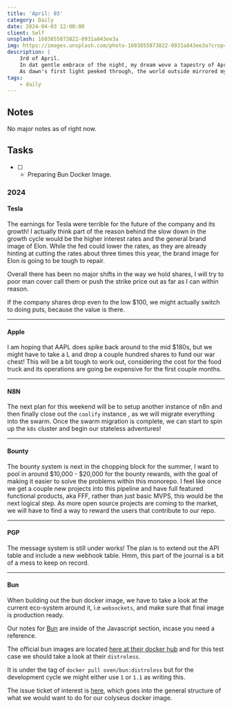 ```yaml
---
title: 'April: 03'
category: Daily
date: 2024-04-03 12:00:00
client: Self
unsplash: 1603855873822-0931a843ee3a
img: https://images.unsplash.com/photo-1603855873822-0931a843ee3a?crop=entropy&cs=srgb&fm=jpg&ixid=MnwzNjM5Nzd8MHwxfHJhbmRvbXx8fHx8fHx8fDE2ODE3NDg2ODY&ixlib=rb-4.0.3&q=85
description: |
    3rd of April.
    In dat gentle embrace of the night, my dream wove a tapestry of April showers, where each raindrop whispered tales of renewal, hope and feelings of spiritual dope.
    As dawn's first light peeked through, the world outside mirrored my dream, painting everything with dat fresh, dewy promise of a new beginning.
tags:
    - daily
---
```




<MDXJS>

## Notes

No major notes as of right now.

</MDXJS>


<MDXJS>

## Tasks

-   [ ] -   Preparing Bun Docker Image.

</MDXJS>


<MDXJS>

### 2024

<MDXJS>

#### Tesla

The earnings for Tesla were terrible for the future of the company and its growth!
I actually think part of the reason behind the slow down in the growth cycle would be the higher interest rates and the general brand image of Elon.
While the fed could lower the rates, as they are already hinting at cutting the rates about three times this year, the brand image for Elon is going to be tough to repair.

Overall there has been no major shifts in the way we hold shares, I will try to poor man cover call them or push the strike price out as far as I can within reason.

If the company shares drop even to the low $100, we might actually switch to doing puts, because the value is there.

</MDXJS>

---

<MDXJS>

#### Apple

I am hoping that AAPL does spike back around to the mid $180s, but we might have to take a L and drop a couple hundred shares to fund our war chest!
This will be a bit tough to work out, considering the cost for the food truck and its operations are going be expensive for the first couple months.

</MDXJS>

---

<MDXJS>

#### N8N

The next plan for this weekend will be to setup another instance of n8n and then finally close out the `coolify` instance , as we will migrate everything into the swarm.
Once the swarm migration is complete, we can start to spin up the `k8s` cluster and begin our stateless adventures!

</MDXJS>

---

<MDXJS>

#### Bounty

The bounty system is next in the chopping block for the summer, I want to pool in around $10,000 - $20,000 for the bounty rewards, with the goal of making it easier to solve the problems within this monorepo.
I feel like once we get a couple new projects into this pipeline and have full featured functional products, aka FFF, rather than just basic MVPS, this would be the next logical step.
As more open source projects are coming to the market, we will have to find a way to reward the users that contribute to our repo.

</MDXJS>

---

<MDXJS>

#### PGP

The message system is still under works! The plan is to extend out the API table and include a new webhook table. 
Hmm, this part of the journal is a bit of a mess to keep on record.


</MDXJS>

---

<MDXJS>

#### Bun

When building out the bun docker image, we have to take a look at the current eco-system around it, i.e `websockets`, and make sure that final image is production ready.

Our notes for [Bun](https://kbve.com/application/javascript/) are inside of the Javascript section, incase you need a reference.

The official bun images are located [here at their docker hub](https://hub.docker.com/r/oven/bun/tags) and for this test case we should take a look at their `distroless`.

It is under the tag of `docker pull oven/bun:distroless` but for the development cycle we might either use `1` or `1.1` as writing this.

The issue ticket of interest is [here](https://github.com/oven-sh/bun/issues/4836), which goes into the general structure of what we would want to do for our colyseus docker image.


</MDXJS>

</MDXJS>